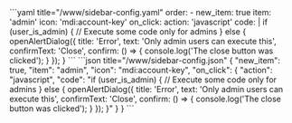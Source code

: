 
<Tabs groupId="config">
  <TabItem value="yaml" label="YAML" default>
    ```yaml title="<config directory>/www/sidebar-config.yaml"
    order:
      - new_item: true
        item: 'admin'
        icon: 'mdi:account-key'
        on_click:
          action: 'javascript'
          code: |
            if (user_is_admin) {
              // Execute some code only for admins
            } else {
              openAlertDialog({
                title: 'Error',
                text: 'Only admin users can execute this',
                confirmText: 'Close',
                confirm: () => {
                  console.log('The close button was clicked');
                }
              });
            }
    ```
  </TabItem>
  <TabItem value="json" label="JSON">
    ```json title="<config directory>/www/sidebar-config.json"
    {
      "new_item": true,
      "item": "admin",
      "icon": "mdi:account-key",
      "on_click": {
        "action": "javascript",
        "code": "if (user_is_admin) { // Execute some code only for admins } else { openAlertDialog({ title: 'Error', text: 'Only admin users can execute this', confirmText: 'Close', confirm: () => { console.log('The close button was clicked'); } }); }"
      }
    }
    ```
  </TabItem>
</Tabs>